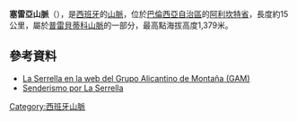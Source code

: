 '''塞雷亞山脈'''（{{lang-es|Sierra de la Serrella}}），是[[西班牙|西班牙]]的[[山脈|山脈]]，位於[[巴倫西亞自治區|巴倫西亞自治區]]的[[阿利坎特省|阿利坎特省]]，長度約15公里，屬於[[普雷貝蒂科山脈|普雷貝蒂科山脈]]的一部分，最高點海拔高度1,379米。

==參考資料==
* [https://web.archive.org/web/20081120172034/http://www.gamalicante.com/senderismo/serrella/serrella.htm La Serrella en la web del Grupo Alicantino de Montaña (GAM)]
* [http://www.sendasdelsur.com/rutas/rutes-per-el-pais-valencia/serra-de-la-serrella/ Senderismo por La Serrella] {{Wayback|url=http://www.sendasdelsur.com/rutas/rutes-per-el-pais-valencia/serra-de-la-serrella/ |date=20201124072304 }}

{{Spain-geo-stub}}
[[Category:西班牙山脈|Category:西班牙山脈]]